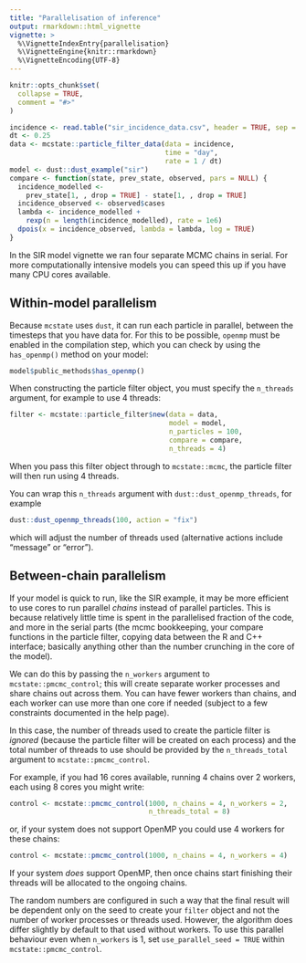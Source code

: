 ```yaml
---
title: "Parallelisation of inference"
output: rmarkdown::html_vignette
vignette: >
  %\VignetteIndexEntry{parallelisation}
  %\VignetteEngine{knitr::rmarkdown}
  %\VignetteEncoding{UTF-8}
---
```


```r
knitr::opts_chunk$set(
  collapse = TRUE,
  comment = "#>"
)
```

```r
incidence <- read.table("sir_incidence_data.csv", header = TRUE, sep = ",")
dt <- 0.25
data <- mcstate::particle_filter_data(data = incidence,
                                      time = "day",
                                      rate = 1 / dt)
model <- dust::dust_example("sir")
compare <- function(state, prev_state, observed, pars = NULL) {
  incidence_modelled <-
    prev_state[1, , drop = TRUE] - state[1, , drop = TRUE]
  incidence_observed <- observed$cases
  lambda <- incidence_modelled +
    rexp(n = length(incidence_modelled), rate = 1e6)
  dpois(x = incidence_observed, lambda = lambda, log = TRUE)
}
```

In the SIR model vignette we ran four separate MCMC chains in serial. For more computationally intensive models you can speed this up if you have many CPU cores available.

## Within-model parallelism

Because `mcstate` uses `dust`, it can run each particle in parallel, between the timesteps that you have data for.  For this to be possible, `openmp` must be enabled in the compilation step, which you can check by using the `has_openmp()` method on your model:

```r
model$public_methods$has_openmp()
```

When constructing the particle filter object, you must specify the `n_threads` argument, for example to use 4 threads:

```r
filter <- mcstate::particle_filter$new(data = data,
                                       model = model,
                                       n_particles = 100,
                                       compare = compare,
                                       n_threads = 4)
```



When you pass this filter object through to `mcstate::mcmc`, the particle filter will then run using 4 threads.

You can wrap this `n_threads` argument with `dust::dust_openmp_threads`, for example

```r
dust::dust_openmp_threads(100, action = "fix")
```

which will adjust the number of threads used (alternative actions include "message" or "error").

## Between-chain parallelism

If your model is quick to run, like the SIR example, it may be more efficient to use cores to run parallel *chains* instead of parallel particles. This is because relatively little time is spent in the parallelised fraction of the code, and more in the serial parts (the mcmc bookkeeping, your compare functions in the particle filter, copying data between the R and C++ interface; basically anything other than the number crunching in the core of the model).

We can do this by passing the `n_workers` argument to `mcstate::pmcmc_control`; this will create separate worker processes and share chains out across them.  You can have fewer workers than chains, and each worker can use more than one core if needed (subject to a few constraints documented in the help page).

In this case, the number of threads used to create the particle filter is _ignored_ (because the particle filter will be created on each process) and the total number of threads to use should be provided by the `n_threads_total` argument to `mcstate::pmcmc_control`.

For example, if you had 16 cores available, running 4 chains over 2 workers, each using 8 cores you might write:

```r
control <- mcstate::pmcmc_control(1000, n_chains = 4, n_workers = 2,
                                  n_threads_total = 8)
```

or, if your system does not support OpenMP you could use 4 workers for these chains:

```r
control <- mcstate::pmcmc_control(1000, n_chains = 4, n_workers = 4)
```

If your system _does_ support OpenMP, then once chains start finishing their threads will be allocated to the ongoing chains.

The random numbers are configured in such a way that the final result will be dependent only on the seed to create your `filter` object and not the number of worker processes or threads used. However, the algorithm does differ slightly by default to that used without workers. To use this parallel behaviour even when `n_workers` is 1, set `use_parallel_seed = TRUE` within `mcstate::pmcmc_control`.
